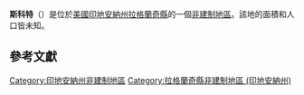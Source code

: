 {{noteTA
|G1=USState
|G2=地名
|G3=Unit
}}
{{Infobox settlement
|official_name            = 斯科特
|native_name = Scott
|settlement_type          = [[非建制地區|非建制地區]]
|image_skyline            = 
|imagesize                = 
|pushpin_map              = USA Indiana
|pushpin_label            = 斯科特
|pushpin_label_position   = top
|pushpin_map_caption      = 斯科特在印地安納州的位置
|subdivision_type         = [[世界政區索引|國家]]
|subdivision_type1        = [[美国州份|州份]]
|subdivision_type2        = [[印地安納州行政区划|縣]]
|subdivision_name         = [[美国|美国]]
|subdivision_name1        = [[印地安納州|印地安納州]]
|subdivision_name2        = [[拉格蘭奇縣_(印地安納州)|拉格蘭奇縣]]
|elevation_ft             = 837
|elevation_m              = 255
|area_total_km2           = 
|area_total_sq_mi         = 
|area_land_km2            = 
|area_land_sq_mi          = 
|area_water_km2           = 
|area_water_sq_mi         = 
|population_as_of         = 2010
|population_footnotes     = 
|population_total         = 
|population_metro         = 
|population_density_km2   = auto
|population_density_sq_mi = auto
|timezone                 = [[北美东部时区|北美东部时区]]
|utc_offset               = -5
|coordinates              = {{coord|41|44|30|N|85|33|23|W|display=inline,title}}
| coor_pinpoint           = 
| coordinates_footnotes   = 
|timezone_DST             = EDT
|utc_offset_DST           = -4
|postal_code_type         = [[美國郵區編號|郵區編號]]
|postal_code              = 46565
|area_code                = {{link-en|电话区号260|Area code 260|260}}
|blank_name = [[地名信息系统|GNIS ID]]
|blank_info = 443137<ref name="GNIS">{{cite gnis|443137|Scott}}</ref>
}}
'''斯科特'''（{{lang-en|Scott}}）是位於[[美國|美國]][[印地安納州|印地安納州]][[拉格蘭奇縣_(印地安納州)|拉格蘭奇縣]]的一個[[非建制地區|非建制地區]]。該地的面積和人口皆未知。

== 參考文獻 ==
{{reflist}}

{{拉格蘭奇縣 (印地安納州)}}

{{DEFAULTSORT:Scott}}
[[Category:印地安納州非建制地區|Category:印地安納州非建制地區]]
[[Category:拉格蘭奇縣非建制地區_(印地安納州)|Category:拉格蘭奇縣非建制地區 (印地安納州)]]

{{Indiana-geo-stub}}